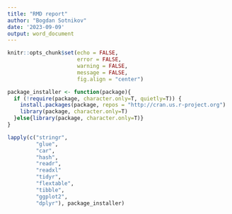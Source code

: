 ```yaml
---
title: "RMD report"
author: "Bogdan Sotnikov"
date: '2023-09-09'
output: word_document
---
```


```r
knitr::opts_chunk$set(echo = FALSE,
                      error = FALSE,
                      warning = FALSE,
                      message = FALSE,
                      fig.align = "center")

package_installer <- function(package){
  if (!require(package, character.only=T, quietly=T)) {
    install.packages(package, repos = "http://cran.us.r-project.org")
    library(package, character.only=T)
  }else{library(package, character.only=T)}
}

lapply(c("stringr",
         "glue",
         "car",
         "hash",
         "readr",
         "readxl"
         "tidyr",
         "flextable",
         "tibble",
         "ggplot2",
         "dplyr"), package_installer)
```